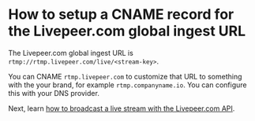 
<DocsLayout title="CNAME setup - Livepeer.com" description="CNAME setup">

# How to setup a CNAME record for the Livepeer.com global ingest URL

The Livepeer.com global ingest URL is
`rtmp://rtmp.livepeer.com/live/<stream-key>`.

You can CNAME `rtmp.livepeer.com` to customize that URL to something with the
your brand, for example `rtmp.companyname.io`. You can configure this with your
DNS provider.

Next, learn
[how to broadcast a live stream with the Livepeer.com API](/docs/guides/api/broadcast-a-live-stream).

</DocsLayout>

